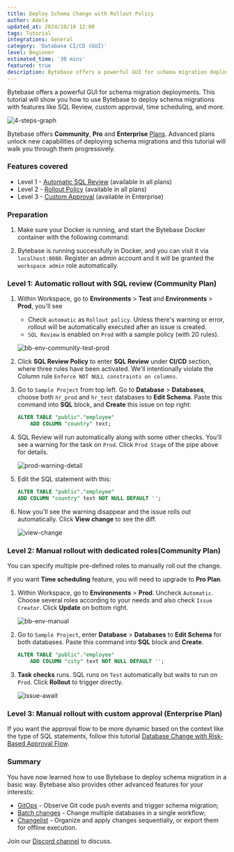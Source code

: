```yaml
---
title: Deploy Schema Change with Rollout Policy
author: Adela
updated_at: 2024/10/10 12:00
tags: Tutorial
integrations: General
category: 'Database CI/CD (GUI)'
level: Beginner
estimated_time: '30 mins'
featured: true
description: Bytebase offers a powerful GUI for schema migration deployments. This tutorial will show you how to use Bytebase to deploy schema migrations with features like SQL Review, custom approval, time scheduling, and more.
---
```


Bytebase offers a powerful GUI for schema migration deployments. This tutorial will show you how to use Bytebase to deploy schema migrations with features like SQL Review, custom approval, time scheduling, and more.

![4-steps-graph](/content/docs/tutorials/deploy-schema-migration/4-steps-graph.webp)

Bytebase offers **Community**, **Pro** and **Enterprise** [Plans](/pricing). Advanced plans
unlock new capabilities of deploying schema migrations and this tutorial will walk you through them progressively.

### Features covered

- Level 1 - [Automatic SQL Review](/sql-review/overview/) (available in all plans)
- Level 2 - [Rollout Policy](/administration/environment-policy/rollout-policy/) (available in all plans)
- Level 3 - [Custom Approval](/administration/custom-approval/) (available in Enterprise)

### Preparation

1. Make sure your Docker is running, and start the Bytebase Docker container with the following command:

   <IncludeBlock url="/docs/get-started/install/terminal-docker-run-volume"></IncludeBlock>

1. Bytebase is running successfully in Docker, and you can visit it via `localhost:8080`. Register an admin account and it will be granted the `workspace admin` role automatically.

### Level 1: Automatic rollout with SQL review (Community Plan)

1. Within Workspace, go to **Environments** > **Test** and **Environments** > **Prod**, you'll see

   - Check `automatic` as `Rollout policy`. Unless there's warning or error, rollout will be automatically executed after an issue is created.
   - `SQL Review` is enabled on `Prod` with a sample policy (with 20 rules).

   ![bb-env-community-test-prod](/content/docs/tutorials/deploy-schema-migration/bb-env-community-test-prod.webp)

1. Click **SQL Review Policy** to enter **SQL Review** under **CI/CD** section, where three rules have been activated. We'll intentionally violate the Column rule `Enforce NOT NULL constraints on columns`.

1. Go to `Sample Project` from top left. Go to **Database** > **Databases**, choose both `hr_prod` and `hr_test` databases to **Edit Schema**. Paste this command into **SQL** block, and **Create** this issue on top right:

   ```sql
   ALTER TABLE "public"."employee"
       ADD COLUMN "country" text;
   ```

1. SQL Review will run automatically along with some other checks. You'll see a warning for the task on `Prod`. Click `Prod Stage` of the pipe above for details.

   ![prod-warning-detail](/content/docs/tutorials/deploy-schema-migration/prod-warning-detail.webp)

1. Edit the SQL statement with this:

   ```sql
   ALTER TABLE "public"."employee"
   ADD COLUMN "country" text NOT NULL DEFAULT '';
   ```

1. Now you'll see the warning disappear and the issue rolls out automatically. Click **View change** to see the diff.

   ![view-change](/content/docs/tutorials/deploy-schema-migration/view-change.webp)

### Level 2: Manual rollout with dedicated roles(Community Plan)

You can specify multiple pre-defined roles to manually roll out the change.

If you want **Time scheduling** feature, you will need to upgrade to **Pro Plan**.

1. Within Workspace, go to **Environments** > **Prod**. Uncheck `Automatic`. Choose several roles according to your needs and also check `Issue Creator`. Click **Update** on bottom right.

   ![bb-env-manual](/content/docs/tutorials/deploy-schema-migration/bb-env-manual.webp)

1. Go to `Sample Project`, enter **Database** > **Databases** to **Edit Schema** for both databases. Paste this command into **SQL** block and **Create**.

   ```sql
   ALTER TABLE "public"."employee"
       ADD COLUMN "city" text NOT NULL DEFAULT '';
   ```

1. **Task checks** runs. SQL runs on `Test` automatically but waits to run on `Prod`. Click **Rollout** to trigger directly.

   ![issue-await](/content/docs/tutorials/deploy-schema-migration/issue-await.webp)

### Level 3: Manual rollout with custom approval (Enterprise Plan)

If you want the approval flow to be more dynamic based on the context like the type of SQL statements, follow this tutorial [Database Change with Risk-Based Approval Flow](/tutorials/database-change-management-with-risk-adjusted-approval-flow/).


### Summary

You have now learned how to use Bytebase to deploy schema migration in a basic way. Bytebase also provides other advanced features for your interests:

- [GitOps](/vcs-integration/overview/) - Observe Git code push events and trigger schema migration;
- [Batch changes](/change-database/batch-change/) - Change multiple databases in a single workflow;
- [Changelist](/changelist/) - Organize and apply changes sequentially, or export them for offline execution.

Join our [Discord channel](https://discord.com/invite/huyw7gRsyA) to discuss.
